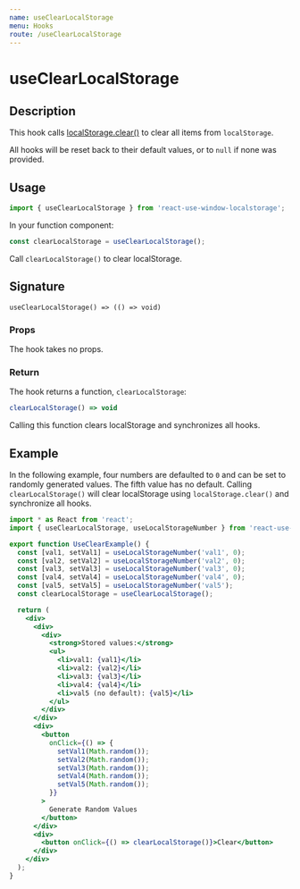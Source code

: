 ```yaml
---
name: useClearLocalStorage
menu: Hooks
route: /useClearLocalStorage
---
```



<h1>useClearLocalStorage</h1>

## Description

This hook calls [localStorage.clear()](https://developer.mozilla.org/en-US/docs/Web/API/Window/localStorage) to clear all items from `localStorage`. 

All hooks will be reset back to their default values, or to `null` if none was provided.

## Usage

```jsx
import { useClearLocalStorage } from 'react-use-window-localstorage';
```

In your function component:

```jsx
const clearLocalStorage = useClearLocalStorage();
```

Call `clearLocalStorage()` to clear localStorage.

## Signature

`useClearLocalStorage() => (() => void)`

### Props

The hook takes no props.

### Return

The hook returns a function, `clearLocalStorage`:

```jsx
clearLocalStorage() => void
```

Calling this function clears localStorage and synchronizes all hooks.

## Example

In the following example, four numbers are defaulted to `0` and can be set to randomly generated values. The fifth value has no default. Calling `clearLocalStorage()` will clear
localStorage using `localStorage.clear()` and synchronize all hooks.

<div style={{border: 'solid 2px #67788a', padding: '20px'}}>
  <UseClearExample />
</div>

```jsx
import * as React from 'react';
import { useClearLocalStorage, useLocalStorageNumber } from 'react-use-window-localstorage';

export function UseClearExample() {
  const [val1, setVal1] = useLocalStorageNumber('val1', 0);
  const [val2, setVal2] = useLocalStorageNumber('val2', 0);
  const [val3, setVal3] = useLocalStorageNumber('val3', 0);
  const [val4, setVal4] = useLocalStorageNumber('val4', 0);
  const [val5, setVal5] = useLocalStorageNumber('val5');
  const clearLocalStorage = useClearLocalStorage();

  return (
    <div>
      <div>
        <div>
          <strong>Stored values:</strong>
          <ul>
            <li>val1: {val1}</li>
            <li>val2: {val2}</li>
            <li>val3: {val3}</li>
            <li>val4: {val4}</li>
            <li>val5 (no default): {val5}</li>
          </ul>
        </div>
      </div>
      <div>
        <button
          onClick={() => {
            setVal1(Math.random());
            setVal2(Math.random());
            setVal3(Math.random());
            setVal4(Math.random());
            setVal5(Math.random());
          }}
        >
          Generate Random Values
        </button>
      </div>
      <div>
        <button onClick={() => clearLocalStorage()}>Clear</button>
      </div>
    </div>
  );
}
```